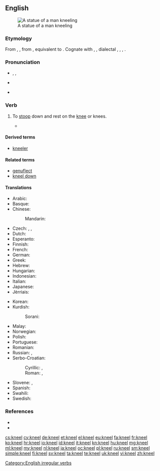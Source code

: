 ==English==
[[Image:Kobayashi Torasaburo Statue 001.jpg|thumb|A statue of a man kneeling]]

===Etymology===
From {{etyl|enm}} {{term|knelen|lang=enm}}, {{term|knewlen|lang=enm}}, from {{etyl|ang|en}} {{term|cneowlian|cnēowlian|to kneel|lang=ang}}, equivalent to {{suffix|knee|le}}. Cognate with {{etyl|nl|-}} {{term|knielen||to kneel|lang=nl}}, {{etyl|nds|-}} {{term|knelen||to kneel|lang=nds}}, {{etyl|de|-}} dialectal {{term|knielen|lang=de}}, {{term|kneulen|lang=de}}, {{term|knülen||to kneel|lang=de}}, {{etyl|da|-}} {{term|knæle||to kneel|lang=da}}.

===Pronunciation===
* {{enPR|nēl}}, {{IPA|/niːl/}}, {{X-SAMPA|/ni:l/}}
* {{audio|en-us-kneel.ogg|Audio (US)}}
*: {{rhymes|iːl}}
* {{homophones|Neal|Neil|Niel}}

===Verb===
{{en-verb|kneels|kneeling|'''[[knelt]]''' ''or'' '''[[kneeled]]'''}}

# {{intransitive}} To [[stoop]] down and rest on the [[knee]] or knees.
#*{{quote-book|year=1907|author=[[w:Robert W. Chambers|Robert Chambers]]
|title=The Younger Set
|chapter=3|url=http://openlibrary.org/works/OL8127246W
|passage=When the flames at last began to flicker and subside, his lids fluttered, then drooped ; but he had lost all reckoning of time when he opened them again to find Miss Erroll in furs '''kneeling''' on the hearth and heaping kindling on the coals, and her pretty little Alsatian maid beside her, laying a log across the andirons.}}

====Derived terms====
* [[kneeler]]

====Related terms====
* [[genuflect]]
* [[kneel down]]

====Translations====
{{trans-top|to stoop down and rest on the knee}}
* Arabic: {{t-|ar|ركع|tr=rakaʿa}}
* Basque: {{t+|eu|belaunikatu}}
* Chinese:
*: Mandarin: {{t|cmn|下跪|tr=xiàguì|sc=Hani}}
* Czech: {{t-|cs|kleknout|alt=kleknout si}}, {{t-|cs|pokleknout}}, {{t+|cs|klečet}}
* Dutch: {{t+|nl|knielen}}
* Esperanto: {{t-|eo|genui}}
* Finnish: {{t+|fi|polvistua}}
* French: {{t+|fr|agenouiller|alt=s'agenouiller}}
* German: {{t+|de|knien}}
* Greek: {{t+|el|γονατίζω}}
* Hebrew: {{t-|he|כרע|tr=kara`|sc=Hebr}}
* Hungarian: {{t+|hu|térdel}}
* Indonesian: {{t+|id|lutut|alt=berlutut}}
* Italian: {{t-|it|inginocchiarsi}}
* Japanese: {{t-|ja|跪く|tr=[[ひざまずく]], hizamazuku|sc=Jpan}}
* Jèrriais: {{tø|roa-jer|agenouoilli|alt=s'agenouoilli}}
{{trans-mid}}
* Korean: {{t+|ko|꿇다|tr=kkulta|sc=Kore}}
* Kurdish:
*: Sorani: {{ku-Arab|[[چه‌کبوون]]}}
* Malay: {{t-|ms|berlutut}}
* Norwegian: {{t+|no|knele}}
* Polish: {{t+|pl|klęczeć}}
* Portuguese: {{t+|pt|ajoelhar-se}}
* Romanian: {{t-|ro|îngenunchea}}
* Russian: {{t+|ru|преклоняться|tr=preklonjátʹsja}} {{impf}},  {{t-|ru|стоять на коленях|tr=stojátʹ na kolénjax}} {{impf}}
* Serbo-Croatian:
*: Cyrillic: {{t-|sh|клекнути}} {{pf.}}, {{t-|sh|клечати}} {{impf}}
*: Roman: {{t-|sh|kleknuti}} {{pf.}}, {{t-|sh|klečati}} {{impf}}
* Slovene: {{t+|sl|poklekniti}}, {{t+|sl|klečati}}
* Spanish: {{t-|es|arrodillarse}}
* Swahili: {{t-|sw|kupiga magoti}}
* Swedish: {{t-|sv|knäböja}}
{{trans-bottom}}

===References===
* {{R:Century 1911}}
* {{R:Webster 1913}}

[[Category:English irregular verbs]]

[[cs:kneel]]
[[cy:kneel]]
[[de:kneel]]
[[et:kneel]]
[[el:kneel]]
[[eu:kneel]]
[[fa:kneel]]
[[fr:kneel]]
[[ko:kneel]]
[[hr:kneel]]
[[io:kneel]]
[[id:kneel]]
[[it:kneel]]
[[kn:kneel]]
[[hu:kneel]]
[[mg:kneel]]
[[ml:kneel]]
[[my:kneel]]
[[nl:kneel]]
[[ja:kneel]]
[[oc:kneel]]
[[pl:kneel]]
[[ru:kneel]]
[[sm:kneel]]
[[simple:kneel]]
[[fi:kneel]]
[[sv:kneel]]
[[ta:kneel]]
[[te:kneel]]
[[uk:kneel]]
[[vi:kneel]]
[[zh:kneel]]